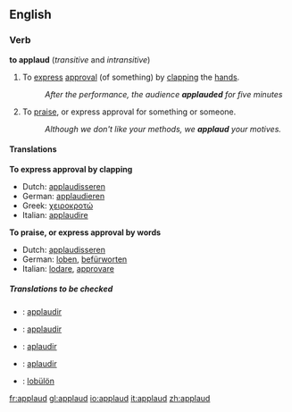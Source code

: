 ==English==

===Verb===
{{conj|applaud|applauds|applauded|applauded|applauding}}
'''to applaud'''  (''transitive'' and ''intransitive'')
# To [[express]] [[approval]] (of something) by [[clap|clapping]] the [[hand]]s.
#:''After the performance, the audience '''applauded''' for five minutes''
# To [[praise]], or express approval for something or someone.
#:''Although we don't like your methods, we '''applaud''' your motives.''

====Translations====

'''To express approval by clapping'''
*Dutch: [[applaudisseren]]
*German: [[applaudieren]]
*Greek: [[χειροκροτώ]]
*Italian: [[applaudire]]

'''To praise, or express approval by words'''
*Dutch: [[applaudisseren]]
*German: [[loben]], [[befürworten]]
*Italian: [[lodare]], [[approvare]]

=====Translations to be checked=====
{{checktrans}} 
*{{ttbc|French}}: [[applaudir]] 
*{{ttbc|Interlingua}}: [[applaudir]]
*{{ttbc|Portuguese}}: [[aplaudir]] 
*{{ttbc|Spanish}}: [[aplaudir]]
*{{ttbc|Volapük}}: [[lobülön]]

[[fr:applaud]]
[[gl:applaud]]
[[io:applaud]]
[[it:applaud]]
[[zh:applaud]]
